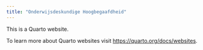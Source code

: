 ```yaml
---
title: "Onderwijsdeskundige Hoogbegaafdheid"
---
```


This is a Quarto website.

To learn more about Quarto websites visit <https://quarto.org/docs/websites>.
